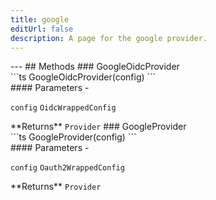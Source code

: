 ```yaml
---
title: google
editUrl: false
description: A page for the google provider.
---
```



<div class="tsdoc">
<Section type="about">
</Section>
---
## Methods
### GoogleOidcProvider
<Segment>
<Section type="signature">
```ts
GoogleOidcProvider(config)
```
</Section>
<Section type="parameters">
#### Parameters
- <p><code class="key">config</code> <code class="type">OidcWrappedConfig</code></p>
</Section>
<InlineSection>
**Returns** <code class="type">Provider</code>
</InlineSection>
</Segment>
### GoogleProvider
<Segment>
<Section type="signature">
```ts
GoogleProvider(config)
```
</Section>
<Section type="parameters">
#### Parameters
- <p><code class="key">config</code> <code class="type">Oauth2WrappedConfig</code></p>
</Section>
<InlineSection>
**Returns** <code class="type">Provider</code>
</InlineSection>
</Segment>
</div>